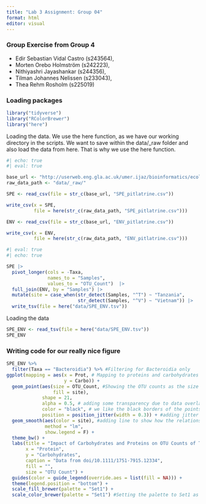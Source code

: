 ```yaml
---
title: "Lab 3 Assignment: Group 04"
format: html
editor: visual
---
```


### Group Exercise from Group 4 

- Edir Sebastian Vidal Castro (s243564), 
- Morten Orebo Holmström (s242223),
- Nithiyashri Jayashankar (s244356),
- Tilman Johannes Nelissen (s233043),
- Thea Rehm Rosholm (s225019)


### Loading packages
```r
library("tidyverse")
library("RColorBrewer")
library("here")
```

Loading the data. We use the here function, as we have our working directory in the scripts. We want to save within the data/_raw folder and also load the data from here. That is why we use the here function.

```r
#| echo: true
#| eval: true

base_url <- "http://userweb.eng.gla.ac.uk/umer.ijaz/bioinformatics/ecological/"
raw_data_path <- "data/_raw/"

SPE <- read_csv(file = str_c(base_url, "SPE_pitlatrine.csv"))

write_csv(x = SPE,
          file = here(str_c(raw_data_path, "SPE_pitlatrine.csv")))

ENV <- read_csv(file = str_c(base_url, "ENV_pitlatrine.csv"))

write_csv(x = ENV,
          file = here(str_c(raw_data_path, "ENV_pitlatrine.csv")))
```




```r
#| eval: true
#| echo: true

SPE |> 
  pivot_longer(cols = -Taxa,
               names_to = "Samples",
               values_to = "OTU_Count")  |> 
  full_join(ENV, by = "Samples") |> 
  mutate(site = case_when(str_detect(Samples, "^T") ~ "Tanzania",
                          str_detect(Samples, "^V") ~ "Vietnam")) |>  
  write_tsv(file = here("data/SPE_ENV.tsv"))
```

Loading the data
```r
SPE_ENV <- read_tsv(file = here("data/SPE_ENV.tsv"))
SPE_ENV
```





### Writing code for our really nice figure
```r
SPE_ENV %>% 
  filter(Taxa == "Bacteroidia") %>% #Filtering for Bacteroidia only 
ggplot(mapping = aes(x = Prot, # Mapping to proteins and carbohydrates
                     y = Carbo)) + 
  geom_point(aes(size = OTU_Count, #Showing the OTU counts as the size of the geom_point
                 fill = site), 
             shape = 21, 
             alpha = 0.5, # adding some transparency due to data overlap
             color = "black", # we like the black borders of the points
             position = position_jitter(width = 0.3)) + #adding jitter as some points overlap
  geom_smooth(aes(color = site), #adding line to show how the relationship between carbs and proteins
              method = "lm",
              show.legend = F) +
  theme_bw() +
  labs(title = "Impact of Carbohydrates and Proteins on OTU Counts of Taxa Bacteroidia\nin Vietnamese and Tanzanian Latrine Pitts",
       x = "Protein",
       y = "Carbohydrates",
       caption = "Data from doi/10.1111/1751-7915.12334",
       fill = "",
       size = "OTU Count") +
  guides(color = guide_legend(override.aes = list(fill = NA))) + 
  theme(legend.position = "bottom") + 
  scale_fill_brewer(palette = "Set1") + 
  scale_color_brewer(palette = "Set1") #Setting the palette to Set1 as this one is nicer
```

